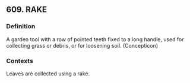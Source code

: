 ## 609. RAKE
### Definition
A garden tool with a row of pointed teeth fixed to a long handle, used for collecting grass or debris, or for loosening soil. (Concepticon)

### Contexts
Leaves are collected using a rake.

